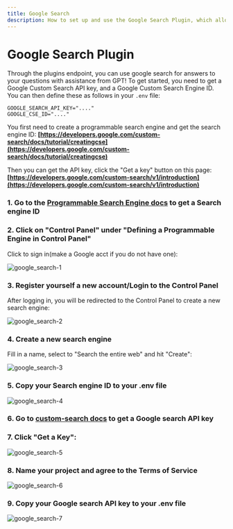 ```yaml
---
title: Google Search
description: How to set up and use the Google Search Plugin, which allows you to query Google with GPT's help.
---
```


# Google Search Plugin
Through the plugins endpoint, you can use google search for answers to your questions with assistance from GPT! To get started, you need to get a Google Custom Search API key, and a Google Custom Search Engine ID. You can then define these as follows in your `.env` file:  
```env  
GOOGLE_SEARCH_API_KEY="...."  
GOOGLE_CSE_ID="...."  
```  
  
You first need to create a programmable search engine and get the search engine ID: **[https://developers.google.com/custom-search/docs/tutorial/creatingcse](https://developers.google.com/custom-search/docs/tutorial/creatingcse)**  
  
Then you can get the API key, click the "Get a key" button on this page: **[https://developers.google.com/custom-search/v1/introduction](https://developers.google.com/custom-search/v1/introduction)**

### 1\. Go to the [Programmable Search Engine docs](https://developers.google.com/custom-search/docs/tutorial/creatingcse) to get a Search engine ID



### 2\. Click on "Control Panel" under "Defining a Programmable Engine in Control Panel"


Click to sign in(make a Google acct if you do not have one):

![google_search-1](https://github.com/danny-avila/MyLinks/assets/32828263/51db1a90-c2dc-493c-b32c-821257c27b4e)


### 3\. Register yourself a new account/Login to the Control Panel


After logging in, you will be redirected to the Control Panel to create a new search engine:

![google_search-2](https://github.com/danny-avila/MyLinks/assets/32828263/152cfe7c-4796-49c6-9160-92cddf38f1c8)


### 4\. Create a new search engine


Fill in a name, select to "Search the entire web" and hit "Create":

![google_search-3](https://github.com/danny-avila/MyLinks/assets/32828263/c63441fc-bdb2-4086-bb7a-fcbe3d67aef9)


### 5\. Copy your Search engine ID to your .env file

![google_search-4](https://github.com/danny-avila/MyLinks/assets/32828263/e03b5c79-87e5-4a68-b83e-61faf4f2f718)


### 6\. Go to [custom-search docs](https://developers.google.com/custom-search/v1/introduction) to get a Google search API key


### 7\. Click "Get a Key":

![google_search-5](https://github.com/danny-avila/MyLinks/assets/32828263/2b93a2f9-5ed2-4794-96a8-a114e346a602)


### 8\. Name your project and agree to the Terms of Service

![google_search-6](https://github.com/danny-avila/MyLinks/assets/32828263/82c9c3ef-7363-40cd-a89e-fc45088e4c86)


### 9\. Copy your Google search API key to your .env file

![google_search-7](https://github.com/danny-avila/MyLinks/assets/32828263/8170206a-4ba6-40e3-b20e-bdbac21d6695)
